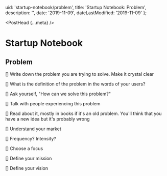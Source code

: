   uid: 'startup-notebook/problem',
  title: 'Startup Notebook: Problem',
  description: '',
  date: '2019-11-09',
  dateLastModified: '2019-11-09'
};

<PostHead {...meta} />

# Startup Notebook

## Problem

[] Write down the problem you are trying to solve. Make it crystal clear

[] What is the definition of the problem in the words of your users?

[] Ask yourself, "How can we solve this problem?"

[] Talk with people experiencing this problem

[] Read about it, mostly in books if it's an old problem. You'll think that you have a new idea but it's probably wrong

[] Understand your market

[] Frequency? Intensity?

[] Choose a focus

[] Define your mission

[] Define your vision
